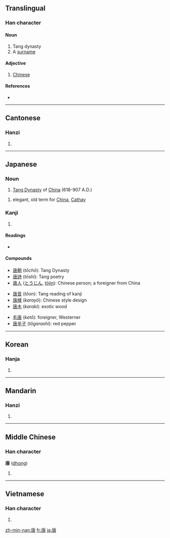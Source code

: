 ==Translingual==

===Han character===
{{Han char|rn=30|rad=口|as=07|sn=10|four=0026<sub>7</sub>|canj=戈中口 (ILR)}}

====Noun====
# Tang dynasty
# A [[surname]]

====Adjective====
# [[Chinese]]

====References====
* {{Han ref|kx=0192.120|dkj=03709|dj=0411.200|hdz=10633.050|uh=5510|ud=21776|bh=ADF0|bd=44528}}

----

==Cantonese==

===Hanzi===
{{yue-hanzi|jyut=|y=tong4}}

# {{defn|Cantonese|sort=口07}}

----

==Japanese==

===Noun===
{{ja-noun|k|hira=とう|rom=tō}}

# [[w:Tang Dynasty|Tang Dynasty]] of [[China]] (618-907 A.D.)
{{ja-noun|k|hira=から|rom=kara}}
# elegant, old term for [[China]], [[Cathay]]

===Kanji===
{{ja-kanji|grade=c|rs=口07}}

# {{defn|Japanese}}

====Readings====
* {{ja-readings|on=[[とう]] (''tō'')|kun=[[から]] (''kara'')|nanori=[[かろ]] (''karo''), [[たん]] (''tan'')}}

====Compounds====
{{top3}}
* [[唐朝]] (''tōchō''): Tang Dynasty
* [[唐詩]] (''tōshi''): Tang poetry
* [[唐人]] ([[とうじん]], [[tōjin]]): Chinese person; a foreigner from China
{{mid3}}
* [[唐音]] (''tōon''): Tang reading of kanji
* [[唐様]] (''karayō''): Chinese style design
* [[唐木]] (''karaki''): exotic wood
{{mid3}}
* [[毛唐]] (''ketō''): foreigner, Westerner
* [[唐辛子]] (''tōgarashi''): red pepper
{{bottom}}

----

==Korean==

===Hanja===
{{ko-hanja|hangeul=당|rv=dang|mr=tang}}

# {{defn|Korean|sort=口07}}

----

==Mandarin==

===Hanzi===
{{cmn-hanzi|pin=[[táng]] ([[tang2]])|wg=t'ang<sup>2</sup>}}

# {{defn|Mandarin|sort=口07}}

----

==Middle Chinese==

===Han character===
'''唐''' ([[dhɑng]])<!--Unihan database gives vowel as "ɑ"; unsure if this is intended to be different from "a")-->

# {{defn|Middle Chinese|sort=口07}}

----

==Vietnamese==

===Han character===
{{vi-hantu|[[đường]], [[đằng]], [[đàng]], [[giềng]]|rs=口07}}

# {{defn|Vietnamese|sort=口07}}

[[zh-min-nan:唐]]
[[fr:唐]]
[[ja:唐]]